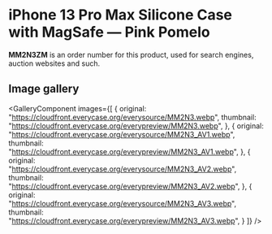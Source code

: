 
# iPhone 13 Pro Max Silicone Case with MagSafe — Pink Pomelo

<Callout type='info' emoji='👉🏻'>**MM2N3ZM** is an order number for this product, used for search engines, auction websites and such.</Callout>

## Image gallery

<GalleryComponent
    images={[
      {
        original: "https://cloudfront.everycase.org/everysource/MM2N3.webp",
        thumbnail: "https://cloudfront.everycase.org/everypreview/MM2N3.webp",
      },
      {
        original: "https://cloudfront.everycase.org/everysource/MM2N3_AV1.webp",
        thumbnail: "https://cloudfront.everycase.org/everypreview/MM2N3_AV1.webp",
      },
      {
        original: "https://cloudfront.everycase.org/everysource/MM2N3_AV2.webp",
        thumbnail: "https://cloudfront.everycase.org/everypreview/MM2N3_AV2.webp",
      },
      {
        original: "https://cloudfront.everycase.org/everysource/MM2N3_AV3.webp",
        thumbnail: "https://cloudfront.everycase.org/everypreview/MM2N3_AV3.webp",
      }
    ]}
  />
